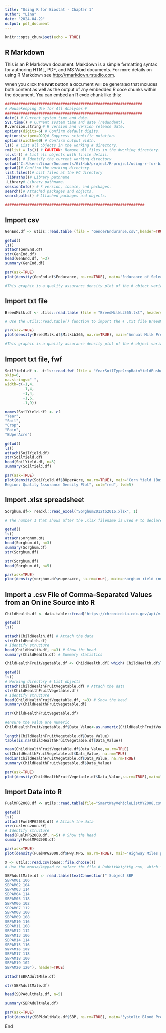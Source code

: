 ```yaml
---
title: "Using R for Biostat - Chapter 1"
author: "Lina"
date: "2024-04-29"
output: pdf_document
---
```


```r
knitr::opts_chunk$set(echo = TRUE)
```

## R Markdown

This is an R Markdown document. Markdown is a simple formatting syntax for authoring HTML, PDF, and MS Word documents. For more details on using R Markdown see <http://rmarkdown.rstudio.com>.

When you click the **Knit** button a document will be generated that includes both content as well as the output of any embedded R code chunks within the document. You can embed an R code chunk like this:

```r
############################################################## 
# Housekeeping Use for All Analyses #
##############################################################
date() # Current system time and date. 
Sys.time() # Current system time and date (redundant).
R.version.string # R version and version release date.
options(digits=6) # Confirm default digits.
options(scipen=999)# Suppress scientific notation.
options(width=60) # Confirm output width. 
ls() # List all objects in the working # directory.
rm(list = ls()) # CAUTION: Remove all files in the #working directory. If this action is not desired, use rm() one-by-one to remove the objectsthat are not needed.
ls.str() # List all objects with finite detail.
getwd() # Identify the current working directory
setwd("C:/Users/linan/Documents/GitHub/project/R-project/using-r-for-biostatistics") # Set to a new working directory. # Note the single forward slash and double # quotes. # This new directory should be the directory # where the data file is located, otherwise # the data file will not be found.
getwd()# Confirm the working directory.
list.files()# List files at the PC directory
.libPaths()# Library pathname
.Library# Library pathname.
sessionInfo() # R version, locale, and packages.
search()# Attached packages and objects.
searchpaths() # Attached packages and objects.

###############################################################
```

## Import csv


```r
GenEnd.df <- utils::read.table (file = "GenderEndurance.csv",header=TRUE, dec=".", sep=",")
```

```r
getwd()
ls()
attach(GenEnd.df)
str(GenEnd.df)
head(GenEnd.df, n=3)
summary(GenEnd.df)
```
```r
par(ask=TRUE)
plot(density(GenEnd.df$Endurance, na.rm=TRUE), main="Endurance of Selected Female and Male Subjects: Quality Assurance Density Plot", col="red", lwd=5)

#This graphic is a quality assurance density plot of the # object variable GenEnd.df$Endurance, with arguments # resulting in a thick (lwd=5) red line.
```
## Import txt file

```r
BreedMilk.df <- utils::read.table (file = "BreedMilkLb365.txt", header=TRUE, dec=".", sep="\t")

# Use the utils::read.table() function to import the # .txt file BreedMilkLb365.txt into the current R # session and place the contents into the object # BreedMilk.df, which is a dataframe that: (1) has a # header row, (2) uses a period for decimals, and (3) # uses a tab to separate one field from another.
```

```r
par(ask=TRUE)
plot(density(BreedMilk.df$MilkLb365, na.rm=TRUE), main="Annual Milk Production (Pounds) of Holstein and Jersey Cows: Quality Assurance Density Plot", col="blue", lwd=7)

#This graphic is a quality assurance density plot of the # object variable GenEnd.df$Endurance, with arguments # resulting in a thick (lwd=5) red line.
```

## Import txt file, fwf

```r
SoilYield.df <- utils::read.fwf (file = "YearSoilTypeCropRainYieldBushelsPerAcreNoHeader.txt", header=FALSE, 
skip=0,
na.strings=" ",
width=c(-1,4,
        -1,4,
        -1,4,
        -1,6,
        -1,9))

names(SoilYield.df) <- c( 
"Year",
"Soil",
"Crop",
"Rain",
"BUperAcre")
```

```r
getwd()
ls()
attach(SoilYield.df)
str(SoilYield.df)
head(SoilYield.df, n=3)
summary(SoilYield.df)
```
```r
par(ask=TRUE)
plot(density(SoilYield.df$BUperAcre, na.rm=TRUE), main="Corn Yield (Bushels per Acre) for Different Soils from 1997 to 2016 at a Selected Midwestern
Region: Quality Assurance Density Plot", col="red", lwd=5)
```

## Import .xlsx spreadsheet

```r
Sorghum.df<- readxl::read_excel("Sorghum2012to2016.xlsx", 1)

# The number 1 that shows after the .xlsx filename is used # to declare that only the 1st sheet in the spreadsheet # should be read into the intended object, Sorghum.df in # this example.
```

```r
getwd()
ls()
attach(Sorghum.df)
head(Sorghum.df, n=3)
summary(Sorghum.df)
str(Sorghum.df)
```

```r
str(Sorghum.df)
head(Sorghum.df, n=5)
```

```r
par(ask=TRUE)
plot(density(Sorghum.df$BUperAcre, na.rm=TRUE), main="Sorghum Yield (Bushels per Acre) for Different Management Practices from 2012 to 2016 at a Selected Midwestern Region: Quality Assurance Density Plot", col="green", lwd=5)
```

## Import a .csv File of Comma-Separated Values from an Online Source into R

```r

ChildHealth.df <- data.table::fread('https://chronicdata.cdc.gov/api/views/vba9-s8jp/rows.csv' )

```
```r
getwd()
ls()
```

```r

attach(ChildHealth.df) # Attach the data 
str(ChildHealth.df)
# Identify structure
head(ChildHealth.df, n=3) # Show the head 
summary(ChildHealth.df) # Summary statistics
```

```r
ChildHealthFruitVegetable.df <- ChildHealth.df[ which( ChildHealth.df$Topic=="Fruits and Vegetables - Behavior"), ]
```

```r
getwd()
ls()
# Working directory # List objects
attach(ChildHealthFruitVegetable.df) # Attach the data
str(ChildHealthFruitVegetable.df)
# Identify structure
head(ChildHealthFruitVegetable.df, n=3) # Show the head 
summary(ChildHealthFruitVegetable.df) 
```
```r
str(ChildHealthFruitVegetable.df)
```
```r
#ensure the value are numeric
ChildHealthFruitVegetable.df$Data_Value<-as.numeric(ChildHealthFruitVegetable.df$Data_Value)
```

```r
length(ChildHealthFruitVegetable.df$Data_Value)
table(is.na(ChildHealthFruitVegetable.df$Data_Value))
```
```r
mean(ChildHealthFruitVegetable.df$Data_Value,na.rm=TRUE)
sd(ChildHealthFruitVegetable.df$Data_Value, na.rm=TRUE)
median(ChildHealthFruitVegetable.df$Data_Value, na.rm=TRUE)
summary(ChildHealthFruitVegetable.df$Data_Value)
```

```r
par(ask=TRUE)
plot(density(ChildHealthFruitVegetable.df$Data_Value,na.rm=TRUE),main="Percent of Students in Grades 9-12 Who Consume Fruit Less Than 1 time Daily: Quality Assurance Density Plot", col="blue", lwd=4)

```

## Import Data into R

```r
FuelMPG2008.df <- utils::read.table(file="SmartWayVehicleListMY2008.csv", header=TRUE, dec=".", sep=",")
```


```r
getwd()
ls()
attach(FuelMPG2008.df) # Attach the data
str(FuelMPG2008.df)
# Identify structure
head(FuelMPG2008.df, n=5) # Show the head 
summary(FuelMPG2008.df)
```

```r
par(ask=TRUE)
plot(density(FuelMPG2008.df$Hwy.MPG, na.rm=TRUE), main="Highway Miles per Gallon of 2008 Vehicles: Quality Assurance Density Plot", col="red", lwd=5)
```

```r
X <- utils::read.csv(base::file.choose())
# Use the mouse/keypad to select the file # RabbitWeightKg.csv, which is in the # working directory established at the # start of this session. Notice how there # is no record of this action, using syntax. # Only visual selections are involved
```

```r
SBPAdultMale.df <- read.table(textConnection(" Subject SBP
SBPAM01 106
SBPAM02 104
SBPAM03 114
SBPAM04 114
SBPAM05 118
SBPAM06 102   
SBPAM07 112 
SBPAM08 100 
SBPAM09 108
SBPAM10 116
SBPAM11 108   
SBPAM12 112
SBPAM13 106
SBPAM14 114 
SBPAM15 116 
SBPAM16 108 
SBPAM17 118 
SBPAM18 100 
SBPAM19 102
SBPAM20 120"), header=TRUE)
```

```r
attach(SBPAdultMale.df)
```

```r
str(SBPAdultMale.df)
```

```r
head(SBPAdultMale.df, n=5)
```

```r
summary(SBPAdultMale.df)
```

```r
par(ask=TRUE)
plot(density(SBPAdultMale.df$SBP, na.rm=TRUE), main="Systolic Blood Pressure of Selected Adult Males: Quality Assurance Density Plot", col="red", lwd=5)
```

End

